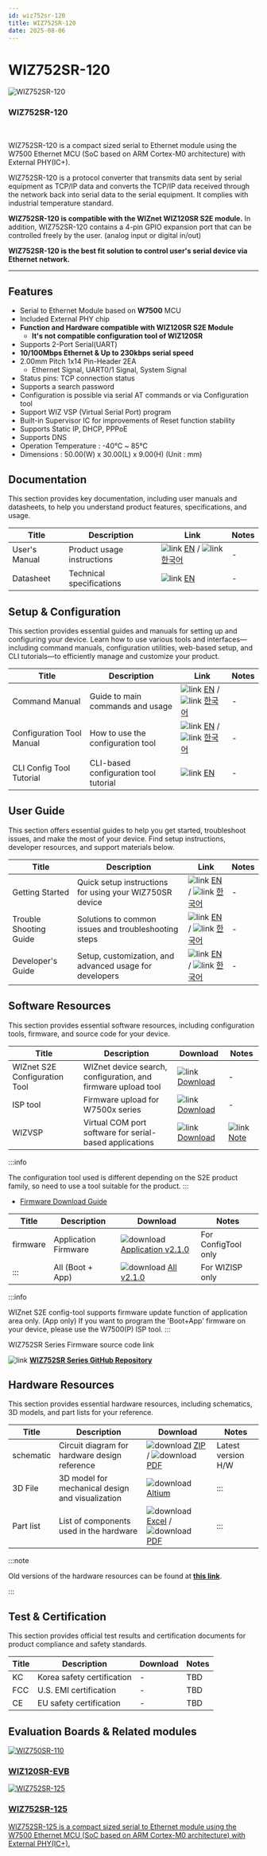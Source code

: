 ```yaml
---
id: wiz752sr-120
title: WIZ752SR-120
date: 2025-08-06
---
```



# WIZ752SR-120

<div className="main-card">
  <img src="/img/products/s2e_module/wiz752sr-120/3.png" alt="WIZ752SR-120" />
  <div>
    <h3>WIZ752SR-120</h3>
    <br />
    <p>
      WIZ752SR-120 is a compact sized serial to Ethernet module using the W7500 Ethernet MCU (SoC based on ARM Cortex-M0 architecture) with External PHY(IC+). 
    </p>
  </div>
</div>

WIZ752SR-120 is a protocol converter that transmits data sent by serial equipment as TCP/IP data and converts the TCP/IP data received through the network back into serial data to the serial equipment. It complies with industrial temperature standard.

**WIZ752SR-120 is compatible with the WIZnet WIZ120SR S2E module.**
In addition, WIZ752SR-120 contains a 4-pin GPIO expansion port that can be controlled freely by the user. (analog input or digital in/out)

**WIZ752SR-120 is the best fit solution to control user's serial device via Ethernet network.**

-----

## Features

  - Serial to Ethernet Module based on **W7500** MCU
  - Included External PHY chip
  - **Function and Hardware compatible with WIZ120SR S2E Module**
      - **It's not compatible configuration tool of WIZ120SR**
  - Supports 2-Port Serial(UART)
  - **10/100Mbps Ethernet & Up to 230kbps serial speed**
  - 2.00mm Pitch 1x14 Pin-Header 2EA
      - Ethernet Signal, UART0/1 Signal, System Signal
  - Status pins: TCP connection status
  - Supports a search password 
  - Configuration is possible via serial AT commands or via
    Configuration tool 
  - Support WIZ VSP (Virtual Serial Port) program
  - Built-in Supervisor IC for improvements of Reset function stability
  - Supports Static IP, DHCP, PPPoE
  - Supports DNS
  - Operation Temperature : -40℃ \~ 85℃
  - Dimensions : 50.00(W) x 30.00(L) x 9.00(H) (Unit : mm)


## Documentation

This section provides key documentation, including user manuals and datasheets, to help you understand product features, specifications, and usage.

| Title | Description | Link | Notes |
|-------|-------------|------|-------|
| User's Manual  | Product usage instructions | ![link](\img\link.png) [EN](./Users-Manual-EN.mdx) / ![link](\img\link.png) [한국어](./Users-Manual-KO.mdx) | - |
| Datasheet | Technical specifications | ![link](\img\link.png) [EN](./Datasheet.md) | - |



## Setup & Configuration

This section provides essential guides and manuals for setting up and configuring your device.
Learn how to use various tools and interfaces—including command manuals, configuration utilities, web-based setup, and CLI tutorials—to efficiently manage and customize your product.

| Title | Description | Link | Notes |
|-------|-------------|------|-------|
| Command Manual | Guide to main commands and usage | ![link](\img\link.png) [EN](./Command-Manual-EN.md) / ![link](\img\link.png) [한국어](./Command-Manual-KO.md) | - |
| Configuration Tool Manual | How to use the configuration tool | ![link](\img\link.png) [EN](./Configuration-Tool-Manual-New-EN.mdx) / ![link](\img\link.png) [한국어](./Configuration-Tool-Manual-New-KO.mdx) | - |
| CLI Config Tool Tutorial | CLI-based configuration tool tutorial | ![link](\img\link.png) [EN](./CLI-Config-Tool-Tutorial/CLI-Config-Tool-Tutorial.mdx) | - |


## User Guide

This section offers essential guides to help you get started, troubleshoot issues, and make the most of your device. Find setup instructions, developer resources, and support materials below.

| Title | Description | Link | Notes |
|-------|-------------|------|-------|
| Getting Started | Quick setup instructions for using your WIZ750SR device | ![link](\img\link.png) [EN](./Getting-Started-Guide-EN.md) / ![link](\img\link.png) [한국어](./Getting-Started-Guide-KO.md) | - |
| Trouble Shooting Guide | Solutions to common issues and troubleshooting steps | ![link](\img\link.png) [EN](./Trouble-Shooting-EN.mdx) / ![link](\img\link.png) [한국어](./Trouble-Shooting-KO.mdx) | - |
| Developer's Guide | Setup, customization, and advanced usage for developers | ![link](\img\link.png) [EN](./Developers-Guide-EN.mdx) / ![link](\img\link.png) [한국어](./Developers-Guide-KO.mdx) | - |


## Software Resources

This section provides essential software resources, including configuration tools, firmware, and source code for your device.

<Tabs groupId="Firmware">
  <TabItem value="tool" label="Tools" default>
      
  | Title | Description | Download | Notes |
  |-------|-------------|----------|-------|
  | WIZnet S2E Configuration Tool | WIZnet device search, configuration, and firmware upload tool | ![link](\img\link.png) [Download](https://github.com/Wiznet/WIZnet-S2E-Tool-GUI/releases) | - |
  | ISP tool | Firmware upload for W7500x series | ![link](\img\link.png) [Download](./Download.mdx#w7500p-isp-tool) | - |
  | WIZVSP | Virtual COM port software for serial-based applications | ![link](\img\link.png) [Download](http://wizvsp.wiznet.io/) | ![link](\img\link.png) [Note](./Download.mdx#wiz-vsp) |

  :::info

  The configuration tool used is different depending on the S2E product family, so need to use a tool suitable for the product.
  :::
  </TabItem>
  <TabItem value="firmware" label="Firmware">

  - [Firmware Download Guide](./Download.mdx)

  | Title | Description                        | Download      | Notes |
  |-------|------------------------------------|---------------|-------|
  | firmware | Application Firmware  | ![download](/img/products/w5500/w5500_evb/icons/download.png) [Application v2.1.0](/img/products/wiz750sr/download/wiz752sr_app_v2.1.0.zip) |  For ConfigTool only |
  | ::: | All (Boot + App)           | ![download](/img/products/w5500/w5500_evb/icons/download.png) [All v2.1.0](/img/products/wiz750sr/download/wiz752sr_all_v2.1.0.zip) | For WIZISP only |

  :::info

  WIZnet S2E config-tool supports firmware update function of application area only. (App only) If you want to program the 'Boot+App' firmware on your device, please use the W7500(P) ISP tool.
  :::
  
  </TabItem>

  <TabItem value="source_code" label="Source code">
  WIZ752SR Series Firmware source code link
  
  ![link](\img\link.png) [**WIZ752SR Series GitHub Repository**](https://github.com/Wiznet/WIZ752SR-12x)
    
  </TabItem>
</Tabs>
 

## Hardware Resources

This section provides essential hardware resources, including schematics, 3D models, and part lists for your reference.

| Title | Description | Download | Notes |
|-------|-------------|----------|-------|
| schematic | Circuit diagram for hardware design reference | ![download](/img/products/w5500/w5500_evb/icons/download.png) [ZIP](https://github.com/Wiznet/Hardware-Files-of-WIZnet/raw/master/04_Serial_to_Ethernet_Module/WIZ752SR-120/WIZ752SR-120_V100/Schematic/WIZ752SR-120_SCH_V100.zip) / ![download](/img/products/w5500/w5500_evb/icons/download.png) [PDF](https://github.com/Wiznet/Hardware-Files-of-WIZnet/raw/master/04_Serial_to_Ethernet_Module/WIZ752SR-120/WIZ752SR-120_V100/Schematic/WIZ752SR-120_SCH_V100.pdf) | Latest version H/W |
| 3D File | 3D model for mechanical design and visualization | ![download](/img/products/w5500/w5500_evb/icons/download.png) [Altium](/img/products/3d-step-files/WIZ752SR-120_V100.step) | ::: |
| Part list | List of components used in the hardware | ![download](/img/products/w5500/w5500_evb/icons/download.png) [Excel](https://github.com/Wiznet/Hardware-Files-of-WIZnet/raw/master/04_Serial_to_Ethernet_Module/WIZ752SR-120/WIZ752SR-120_V100/Partlist/WIZ752SR-120_BOM_V100_180112.xls) / ![download](/img/products/w5500/w5500_evb/icons/download.png) [PDF](https://github.com/Wiznet/Hardware-Files-of-WIZnet/raw/master/04_Serial_to_Ethernet_Module/WIZ752SR-120/WIZ752SR-120_V100/Partlist/WIZ752SR-120_BOM_V100_180112.pdf) | ::: | 

:::note

Old versions of the hardware resources can be found at [**this link**](https://github.com/Wiznet/Hardware-Files-of-WIZnet/tree/master/04_Serial_to_Ethernet_Module/WIZ752SR-120/WIZ752SR-120_V100).

:::


## Test & Certification

This section provides official test results and certification documents for product compliance and safety standards.

| Title | Description | Download | Notes |
|-------|-------------|----------|-------|
| KC | Korea safety certification | - | TBD |
| FCC | U.S. EMI certification | - | TBD |
| CE | EU safety certification | - | TBD |


## Evaluation Boards & Related modules

<Tabs>
  <TabItem value="eval_board" label="Evaluation Boards" default>

  <div className="link-card">
  <a
    href="/Product/Modules/Serial-to-Ethernet-Module/WIZ120SR/wiz120sr-evb"
    target="_blank"
    rel="noopener noreferrer"
    className="link-card-content"
  >
    <img src="/img/products/wiz120sr/ShopDtl_1054_20150108164456.jpg" alt="WIZ750SR-110" />
    <div>
      <h3>WIZ120SR-EVB</h3>
    </div>
  </a>
  </div>

  </TabItem>

  <TabItem value="related_modules" label="Related modules" default>

  <div className="link-card">
  <a
    href="/Product/Modules/Serial-to-Ethernet-Module/WIZ752SR-125"
    target="_blank"
    rel="noopener noreferrer"
    className="link-card-content"
  >
    <img src="/img/products/s2e_module/wiz752sr-125/2.png" alt="WIZ752SR-125" />
    <div>
      <h3>WIZ752SR-125</h3>
      <p>
        WIZ752SR-125 is a compact sized serial to Ethernet module using the W7500 Ethernet MCU (SoC based on ARM Cortex-M0 architecture) with External PHY(IC+).
      </p>
    </div>
  </a>
  </div>

  </TabItem>
</Tabs>
